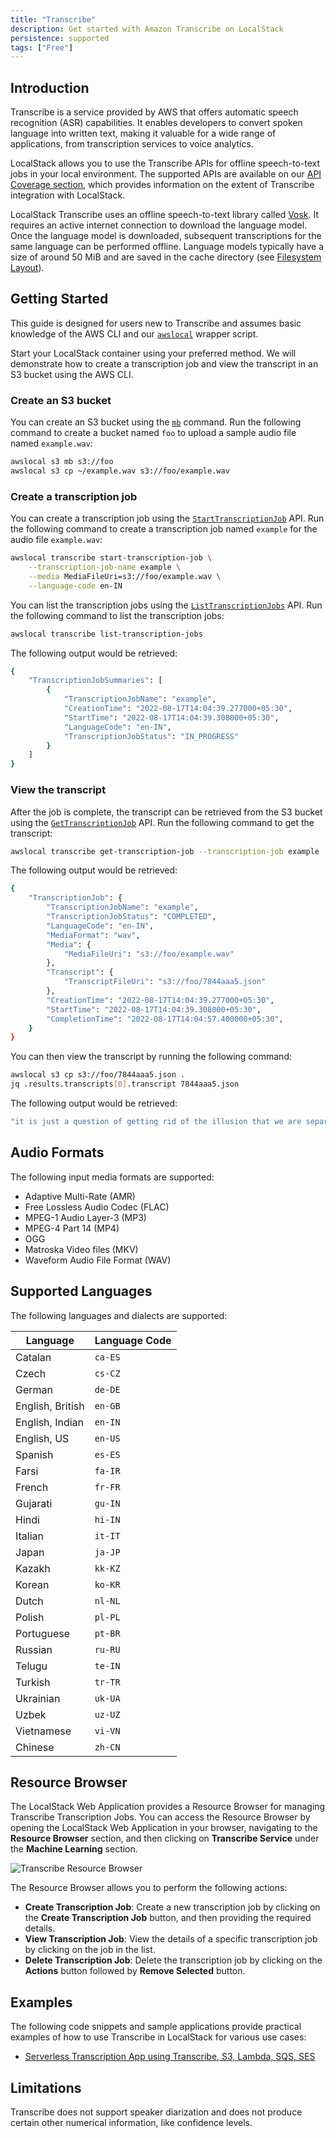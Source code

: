 ```yaml
---
title: "Transcribe"
description: Get started with Amazon Transcribe on LocalStack
persistence: supported
tags: ["Free"]
---
```


## Introduction

Transcribe is a service provided by AWS that offers automatic speech recognition (ASR) capabilities.
It enables developers to convert spoken language into written text, making it valuable for a wide range of applications, from transcription services to voice analytics.

LocalStack allows you to use the Transcribe APIs for offline speech-to-text jobs in your local environment.
The supported APIs are available on our [API Coverage section](#api-coverage), which provides information on the extent of Transcribe integration with LocalStack.

LocalStack Transcribe uses an offline speech-to-text library called [Vosk](https://alphacephei.com/vosk/).
It requires an active internet connection to download the language model.
Once the language model is downloaded, subsequent transcriptions for the same language can be performed offline.
Language models typically have a size of around 50 MiB and are saved in the cache directory (see [Filesystem Layout](/aws/capabilities/config/filesystem)).

## Getting Started

This guide is designed for users new to Transcribe and assumes basic knowledge of the AWS CLI and our [`awslocal`](https://github.com/localstack/awscli-local)  wrapper script.

Start your LocalStack container using your preferred method.
We will demonstrate how to create a transcription job and view the transcript in an S3 bucket using the AWS CLI.

### Create an S3 bucket

You can create an S3 bucket using the [`mb`](https://docs.aws.amazon.com/cli/latest/reference/s3/mb.html) command.
Run the following command to create a bucket named `foo` to upload a sample audio file named `example.wav`:

```bash
awslocal s3 mb s3://foo
awslocal s3 cp ~/example.wav s3://foo/example.wav
```

### Create a transcription job

You can create a transcription job using the [`StartTranscriptionJob`](https://docs.aws.amazon.com/transcribe/latest/APIReference/API_StartTranscriptionJob.html) API.
Run the following command to create a transcription job named `example` for the audio file `example.wav`:

```bash
awslocal transcribe start-transcription-job \
    --transcription-job-name example \
    --media MediaFileUri=s3://foo/example.wav \
    --language-code en-IN
```

You can list the transcription jobs using the [`ListTranscriptionJobs`](https://docs.aws.amazon.com/transcribe/latest/APIReference/API_ListTranscriptionJobs.html) API.
Run the following command to list the transcription jobs:

```bash
awslocal transcribe list-transcription-jobs
```

The following output would be retrieved:

```bash
{
    "TranscriptionJobSummaries": [
        {
            "TranscriptionJobName": "example",
            "CreationTime": "2022-08-17T14:04:39.277000+05:30",
            "StartTime": "2022-08-17T14:04:39.308000+05:30",
            "LanguageCode": "en-IN",
            "TranscriptionJobStatus": "IN_PROGRESS"
        }
    ]
}
```

### View the transcript

After the job is complete, the transcript can be retrieved from the S3 bucket using the [`GetTranscriptionJob`](https://docs.aws.amazon.com/transcribe/latest/APIReference/API_GetTranscriptionJob.html) API.
Run the following command to get the transcript:

```bash
awslocal transcribe get-transcription-job --transcription-job example
```

The following output would be retrieved:

```bash
{
    "TranscriptionJob": {
        "TranscriptionJobName": "example",
        "TranscriptionJobStatus": "COMPLETED",
        "LanguageCode": "en-IN",
        "MediaFormat": "wav",
        "Media": {
            "MediaFileUri": "s3://foo/example.wav"
        },
        "Transcript": {
            "TranscriptFileUri": "s3://foo/7844aaa5.json"
        },
        "CreationTime": "2022-08-17T14:04:39.277000+05:30",
        "StartTime": "2022-08-17T14:04:39.308000+05:30",
        "CompletionTime": "2022-08-17T14:04:57.400000+05:30",
    }
}
```

You can then view the transcript by running the following command:

```bash
awslocal s3 cp s3://foo/7844aaa5.json .
jq .results.transcripts[0].transcript 7844aaa5.json
```

The following output would be retrieved:

```bash
"it is just a question of getting rid of the illusion that we are separate from nature"
```

## Audio Formats

The following input media formats are supported:

- Adaptive Multi-Rate (AMR)
- Free Lossless Audio Codec (FLAC)
- MPEG-1 Audio Layer-3 (MP3)
- MPEG-4 Part 14 (MP4)
- OGG
- Matroska Video files (MKV)
- Waveform Audio File Format (WAV)

## Supported Languages

The following languages and dialects are supported:

| Language         | Language Code |
| ---------------- | ------------- |
| Catalan          | `ca-ES`       |
| Czech            | `cs-CZ`       |
| German           | `de-DE`       |
| English, British | `en-GB`       |
| English, Indian  | `en-IN`       |
| English, US      | `en-US`       |
| Spanish          | `es-ES`       |
| Farsi            | `fa-IR`       |
| French           | `fr-FR`       |
| Gujarati         | `gu-IN`       |
| Hindi            | `hi-IN`       |
| Italian          | `it-IT`       |
| Japan            | `ja-JP`       |
| Kazakh           | `kk-KZ`       |
| Korean           | `ko-KR`       |
| Dutch            | `nl-NL`       |
| Polish           | `pl-PL`       |
| Portuguese       | `pt-BR`       |
| Russian          | `ru-RU`       |
| Telugu           | `te-IN`       |
| Turkish          | `tr-TR`       |
| Ukrainian        | `uk-UA`       |
| Uzbek            | `uz-UZ`       |
| Vietnamese       | `vi-VN`       |
| Chinese          | `zh-CN`       |

## Resource Browser

The LocalStack Web Application provides a Resource Browser for managing Transcribe Transcription Jobs.
You can access the Resource Browser by opening the LocalStack Web Application in your browser, navigating to the **Resource Browser** section, and then clicking on **Transcribe Service** under the **Machine Learning** section.

![Transcribe Resource Browser](/images/aws/transcribe-resource-browser.png)

The Resource Browser allows you to perform the following actions:

- **Create Transcription Job**: Create a new transcription job by clicking on the **Create Transcription Job** button, and then providing the required details.
- **View Transcription Job**: View the details of a specific transcription job by clicking on the job in the list.
- **Delete Transcription Job**: Delete the transcription job by clicking on the **Actions** button followed by **Remove Selected** button.

## Examples

The following code snippets and sample applications provide practical examples of how to use Transcribe in LocalStack for various use cases:

- [Serverless Transcription App using Transcribe, S3, Lambda, SQS, SES](https://github.com/localstack-samples/sample-serverless-transcribe)

## Limitations

Transcribe does not support speaker diarization and does not produce certain other numerical information, like confidence levels.
